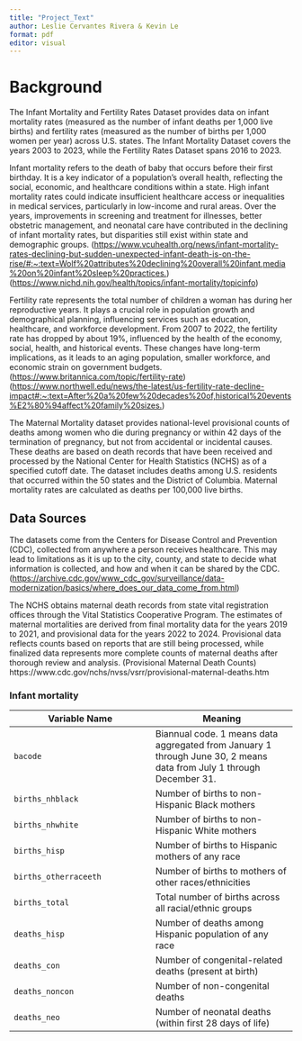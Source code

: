 ```yaml
---
title: "Project_Text"
author: Leslie Cervantes Rivera & Kevin Le
format: pdf
editor: visual
---
```


# Background

The Infant Mortality and Fertility Rates Dataset provides data on infant mortality rates (measured as the number of infant deaths per 1,000 live births) and fertility rates (measured as the number of births per 1,000 women per year) across U.S. states. The Infant Mortality Dataset covers the years 2003 to 2023, while the Fertility Rates Dataset spans 2016 to 2023.

Infant mortality refers to the death of baby that occurs before their first birthday. It is a key indicator of a population's overall health, reflecting the social, economic, and healthcare conditions within a state. High infant mortality rates could indicate insufficient healthcare access or inequalities in medical services, particularly in low-income and rural areas. Over the years, improvements in screening and treatment for illnesses, better obstetric management, and neonatal care have contributed in the declining of infant mortality rates, but disparities still exist within state and demographic groups. (<https://www.vcuhealth.org/news/infant-mortality-rates-declining-but-sudden-unexpected-infant-death-is-on-the-rise/#:~:text=Wolf%20attributes%20declining%20overall%20infant,media%20on%20infant%20sleep%20practices.>) (<https://www.nichd.nih.gov/health/topics/infant-mortality/topicinfo>)

Fertility rate represents the total number of children a woman has during her reproductive years. It plays a crucial role in population growth and demographical planning, influencing services such as education, healthcare, and workforce development. From 2007 to 2022, the fertility rate has dropped by about 19%, influenced by the health of the economy, social, health, and historical events. These changes have long-term implications, as it leads to an aging population, smaller workforce, and economic strain on government budgets. (<https://www.britannica.com/topic/fertility-rate>) (<https://www.northwell.edu/news/the-latest/us-fertility-rate-decline-impact#:~:text=After%20a%20few%20decades%20of,historical%20events%E2%80%94affect%20family%20sizes.>)  

The Maternal Mortality dataset provides national-level provisional counts of deaths among women who die during pregnancy or within 42 days of the termination of pregnancy, but not from accidental or incidental causes. These deaths are based on death records that have been received and processed by the National Center for Health Statistics (NCHS) as of a specified cutoff date. The dataset includes deaths among U.S. residents that occurred within the 50 states and the District of Columbia. Maternal mortality rates are calculated as deaths per 100,000 live births.  

## Data Sources

The datasets come from the Centers for Disease Control and Prevention (CDC), collected from anywhere a person receives healthcare. This may lead to limitations as it is up to the city, county, and state to decide what information is collected, and how and when it can be shared by the CDC. (<https://archive.cdc.gov/www_cdc_gov/surveillance/data-modernization/basics/where_does_our_data_come_from.html>)  

The NCHS obtains maternal death records from state vital registration offices through the Vital Statistics Cooperative Program. The estimates of maternal mortalities are derived from final mortality data for the years 2019 to 2021, and provisional data for the years 2022 to 2024. Provisional data reflects counts based on reports that are still being processed, while finalized data represents more complete counts of maternal deaths after thorough review and analysis. (Provisional Maternal Death Counts) https://www.cdc.gov/nchs/nvss/vsrr/provisional-maternal-deaths.htm

### Infant mortality

| Variable Name | Meaning |
|------------------------------------|------------------------------------|
| `bacode` | Biannual code. 1 means data aggregated from January 1 through June 30, 2 means data from July 1 through December 31. |
| `births_nhblack` | Number of births to non-Hispanic Black mothers |
| `births_nhwhite` | Number of births to non-Hispanic White mothers |
| `births_hisp` | Number of births to Hispanic mothers of any race |
| `births_otherraceeth` | Number of births to mothers of other races/ethnicities |
| `births_total` | Total number of births across all racial/ethnic groups |
| `deaths_hisp` | Number of deaths among Hispanic population of any race |
| `deaths_con` | Number of congenital-related deaths (present at birth) |
| `deaths_noncon` | Number of non-congenital deaths |
| `deaths_neo` | Number of neonatal deaths (within first 28 days of life) |
